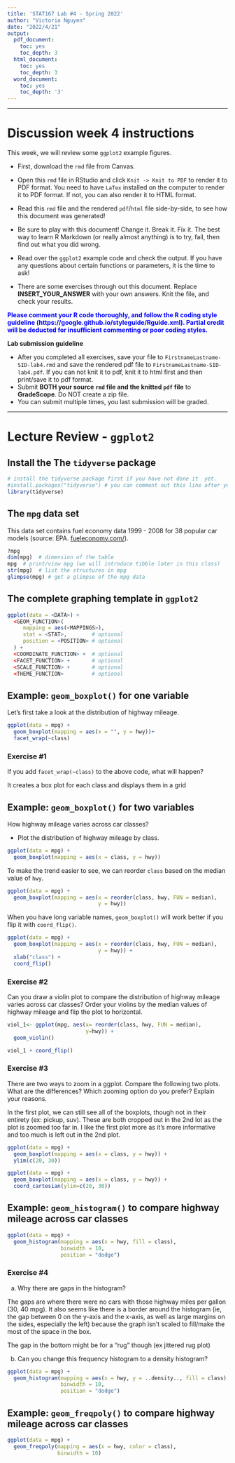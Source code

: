 ```yaml
---
title: 'STAT167 Lab #4 - Spring 2022'
author: "Victoria Nguyen"
date: "2022/4/21"
output:
  pdf_document:
    toc: yes
    toc_depth: 3
  html_document:
    toc: yes
    toc_depth: 3
  word_document:
    toc: yes
    toc_depth: '3'
---
```


***

# **Discussion week 4 instructions**

This week, we will review some `ggplot2` example figures. 


- First, download the `rmd` file from Canvas. 
- Open this `rmd` file in RStudio and click `Knit -> Knit to PDF` to render it to PDF format. You need to have `LaTex` installed on the computer to render it to PDF format. If not, you can also render it to HTML format.
- Read this `rmd` file and the rendered `pdf`/`html` file side-by-side, to see how this document was generated!
- Be sure to play with this document! Change it. Break it. Fix it. The best way to learn R Markdown (or really almost anything) is to try, fail, then find out what you did wrong.

- Read over the `ggplot2` example code and check the output. If you have any questions about certain functions or parameters, it is the time to ask!
- There are some exercises through out this document. Replace **INSERT_YOUR_ANSWER** with your own answers. Knit the file, and check your results.

<font color="blue">**Please comment your R code thoroughly, and follow the R coding style guideline (https://google.github.io/styleguide/Rguide.xml). Partial credit will be deducted for insufficient commenting or poor coding styles.**</font>

**Lab submission guideline**

- After you completed all exercises, save your file to `FirstnameLastname-SID-lab4.rmd` and save the rendered pdf file to `FirstnameLastname-SID-lab4.pdf`. If you can not knit it to pdf, knit it to html first and then print/save it to pdf format.
- Submit **BOTH your source `rmd` file and the knitted `pdf` file** to **GradeScope**. Do NOT create a zip file. 
- You can submit multiple times, you last submission will be graded.

***

# **Lecture Review - `ggplot2`**

## Install the The `tidyverse` package

```r
# install the tidyverse package first if you have not done it  yet.
#install.packages("tidyverse") # you can comment out this line after you have installed `tidyverse`
library(tidyverse)
```

## The `mpg` data set

This data set contains fuel economy data 1999 - 2008 for 38 popular car models (source: EPA. [fueleconomy.com/](http://fueleconomy.gov)).

```r
?mpg
dim(mpg)  # dimension of the table
mpg  # print/view mpg (we will introduce tibble later in this class)
str(mpg)  # list the structures in mpg
glimpse(mpg) # get a glimpse of the mpg data
```


## The complete graphing template in `ggplot2`
```r
ggplot(data = <DATA>) + 
  <GEOM_FUNCTION>(
     mapping = aes(<MAPPINGS>),
     stat = <STAT>,        # optional
     position = <POSITION> # optional
  ) +
  <COORDINATE_FUNCTION> +  # optional
  <FACET_FUNCTION> +       # optional
  <SCALE_FUNCTION> +       # optional
  <THEME_FUNCTION>         # optional
```

\newpage

## Example: `geom_boxplot()` for one variable

Let's first take a look at the distribution of highway mileage.

```r
ggplot(data = mpg) +
  geom_boxplot(mapping = aes(x = "", y = hwy))+
  facet_wrap(~class)
```

### **Exercise #1**

If you add `facet_wrap(~class)` to the above code, what will happen?

It creates a box plot for each class and displays them in a grid

\newpage

## Example: `geom_boxplot()` for two variables

How highway mileage varies across car classes?

- Plot the distribution of highway mileage by class.

```r
ggplot(data = mpg) +
  geom_boxplot(mapping = aes(x = class, y = hwy))  
```

To make the trend easier to see, we can reorder `class` based on the median value of `hwy`.

```r
ggplot(data = mpg) +
  geom_boxplot(mapping = aes(x = reorder(class, hwy, FUN = median), 
                             y = hwy))
```

When you have long variable names, `geom_boxplot()` will work better if you flip it with `coord_flip()`.

```r
ggplot(data = mpg) +
  geom_boxplot(mapping = aes(x = reorder(class, hwy, FUN = median), 
                             y = hwy)) +
  xlab("class") +
  coord_flip()
```  

### **Exercise #2**

Can you draw a violin plot to compare the distribution of highway mileage varies across car classes? Order your violins by the median values of highway mileage and flip the plot to horizontal. 

```r
viol_1<- ggplot(mpg, aes(x= reorder(class, hwy, FUN = median), 
                         y=hwy)) + 
  geom_violin()

viol_1 + coord_flip()

```

### **Exercise #3**

There are two ways to zoom in a ggplot. Compare the following two plots. What are the differences? Which zooming option do you prefer? Explain your reasons.

In the first plot, we can still see all of the boxplots, though not in their entirety (ex: pickup, suv). These are both cropped out in the 2nd lot as the plot is zoomed too far in. I like the first plot more as it's more informative and too much is left out in the 2nd plot. 

```r
ggplot(data = mpg) +
  geom_boxplot(mapping = aes(x = class, y = hwy)) +
  ylim(c(20, 30))
```  

```r
ggplot(data = mpg) +
  geom_boxplot(mapping = aes(x = class, y = hwy)) +
  coord_cartesian(ylim=c(20, 30))
```  

\newpage

## Example: `geom_histogram()` to compare highway mileage across car classes

```r
ggplot(data = mpg) +
  geom_histogram(mapping = aes(x = hwy, fill = class),
                 binwidth = 10,
                 position = "dodge")
```

### **Exercise #4**

(a) Why there are gaps in the histogram?

The gaps are where there were no cars with those highway miles per gallon (30, 40 mpg). It also seems like there is a border around the histogram (ie, the gap between 0 on the y-axis and the x-axis, as well as large margins on the sides, especially the left) because the graph isn't scaled to fill/make the most of the space in the box. 

The gap in the bottom might be for a "rug" though (ex jittered rug plot)

(b) Can you change this frequency histogram to a density histogram?

```r

ggplot(data = mpg) +
  geom_histogram(mapping = aes(x = hwy, y = ..density.., fill = class),
                 binwidth = 10,
                 position = "dodge")
```
\newpage

## Example: `geom_freqpoly()` to compare highway mileage across car classes

```r
ggplot(data = mpg) +
  geom_freqpoly(mapping = aes(x = hwy, color = class),
                binwidth = 10)
```